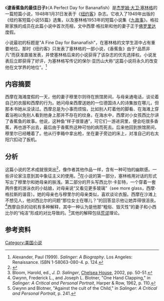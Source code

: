《'''逮香蕉鱼的最佳日子'''》（A Perfect Day for Bananafish）是[[杰罗姆·大卫·塞林格|杰罗姆·大卫·塞林格]]的一篇短篇小说，1948年1月31日发表于《[[纽约客|纽约客]]》杂志。它收入了1949年出版的《纽约客短篇小说55篇》选集，以及塞林格1953年的短篇小说集《[[九故事|九故事]]》。格拉斯家族的成员在此篇小说中首次亮相，文中西摩·格拉斯和他的妻子正于[[佛罗里达|佛罗里达]]度假。

小说最初的标题是"A Fine Day for Bananafish"，在塞林格的文学生涯中占有重要地位。那时《纽约客》只发表了塞林格的一部小说，《香蕉鱼》由于“品质非凡”而获准直接发表，并使塞林格后来的小说获得了该杂志的优先选择权。小说发表后立即获得了好评，为塞林格写传记的保尔·亚历山大称“这篇小说将永久的改变他在文学界的地位”。<ref>Alexander, Paul (1999). ''Salinger: A Biography''. Los Angeles: Renaissance. ISBN 1-58063-080-4.  p. 124.</ref>

==内容摘要==
西摩在海滩度假的一天，他的妻子穆里尔则待在旅馆房间，与母亲通电话，谈论着自己的衣服和西摩的行为。她问母亲西摩送她的一位德国诗人的诗集放在哪儿，但那本书她从没读过。西摩总是为小事而烦恼，比如别人盯着他的脚看、在海滩上穿着浴袍以免别人看到他身上那并不存在的纹身。在海水中，西摩对小女孩西比尔讲了香蕉鱼的故事。他说，这种鱼“样子很普通”，可它们一游进洞里，便会吃很多香蕉，再也游不出去，最后由于香蕉热这种可怕的病而死去。后来他回到旅馆房间，穆里尔已经睡着了。他从行李箱中拿出枪，坐在妻子旁边的床上，对准自己的右太阳穴扣动了扳机。

==分析==
这篇小说的艺术成就很突出<ref>{{cite book |last=Alexander |first=Paul |authorlink= |title=Salinger: A Biography |url=https://archive.org/details/salingerbiograph00alex |year=1999 |publisher=Renaissance |location=Los Angeles |isbn=1-58063-080-4}}</ref>，像作者其他作品一样，含有一种可怕的幽默感。一些评论家注意到其中象征主义的使用。<ref>Bloom, Harold, ed., ''J. D. Salinger'', [[Chelsea_House|Chelsea House]], 2002, pp. 50-51.</ref>在小说的第一部分，塞林格用对话的形式写出了穆里尔和她母亲的肤浅。第二部分的开头写西比尔·卡彭特，一个穿着一套两件套的游泳衣的小姑娘，对母亲说“又看见更多玻璃”（see more glass，西摩·格拉斯的谐音）。她的母亲也与穆里尔的母亲类似，喜欢谈论衣服。西摩在沙滩上不想见人，他对西比尔的问题“那位女士在哪儿？”的回答显示他让她弄得很沮丧。<ref>Gwynn, Frederick L., and Joseph L. Blotner, "One Hand Clapping," in ''Salinger: A Critical and Personal Portrait'', Harper & Row, 1962, p. 110.</ref>西摩自杀的动机有多种解释，其中一种认为是他那“粗俗、毁灭性”的妻子和小西比尔的“纯洁”形成的对比导致的。<ref>Gwynn and Blotner, "Against the cult of the Child," in ''Salinger: A Critical and Personal Portrait'', p. 241.</ref>其他的解释包括[[荒谬|荒谬]]理论。

==参考资料==
{{reflist}}

[[Category:美国小说|Category:美国小说]]
